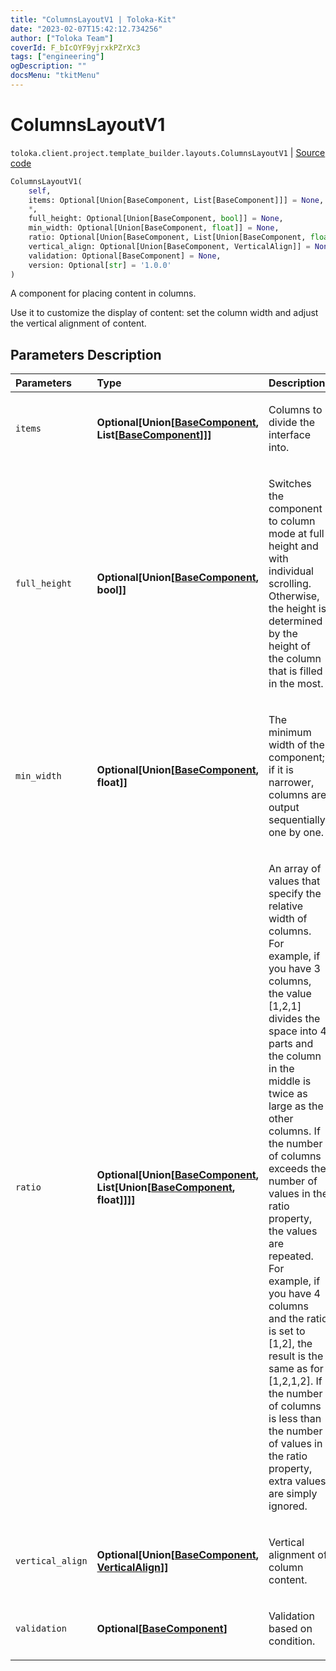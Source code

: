 ```yaml
---
title: "ColumnsLayoutV1 | Toloka-Kit"
date: "2023-02-07T15:42:12.734256"
author: ["Toloka Team"]
coverId: F_bIcOYF9yjrxkPZrXc3
tags: ["engineering"]
ogDescription: ""
docsMenu: "tkitMenu"
---
```


# ColumnsLayoutV1
`toloka.client.project.template_builder.layouts.ColumnsLayoutV1` | [Source code](https://github.com/Toloka/toloka-kit/blob/v1.1.3/src/client/project/template_builder/layouts.py#L58)

```python
ColumnsLayoutV1(
    self,
    items: Optional[Union[BaseComponent, List[BaseComponent]]] = None,
    *,
    full_height: Optional[Union[BaseComponent, bool]] = None,
    min_width: Optional[Union[BaseComponent, float]] = None,
    ratio: Optional[Union[BaseComponent, List[Union[BaseComponent, float]]]] = None,
    vertical_align: Optional[Union[BaseComponent, VerticalAlign]] = None,
    validation: Optional[BaseComponent] = None,
    version: Optional[str] = '1.0.0'
)
```

A component for placing content in columns.

Use it to customize the display of content: set the column width and adjust the vertical alignment of content.

## Parameters Description

| Parameters | Type | Description |
| :----------| :----| :-----------|
`items`|**Optional\[Union\[[BaseComponent](/docs-new/toloka-kit/reference/toloka.client.project.template_builder.base.BaseComponent), List\[[BaseComponent](/docs-new/toloka-kit/reference/toloka.client.project.template_builder.base.BaseComponent)\]\]\]**|<p>Columns to divide the interface into.</p>
`full_height`|**Optional\[Union\[[BaseComponent](/docs-new/toloka-kit/reference/toloka.client.project.template_builder.base.BaseComponent), bool\]\]**|<p>Switches the component to column mode at full height and with individual scrolling. Otherwise, the height is determined by the height of the column that is filled in the most.</p>
`min_width`|**Optional\[Union\[[BaseComponent](/docs-new/toloka-kit/reference/toloka.client.project.template_builder.base.BaseComponent), float\]\]**|<p>The minimum width of the component; if it is narrower, columns are output sequentially, one by one.</p>
`ratio`|**Optional\[Union\[[BaseComponent](/docs-new/toloka-kit/reference/toloka.client.project.template_builder.base.BaseComponent), List\[Union\[[BaseComponent](/docs-new/toloka-kit/reference/toloka.client.project.template_builder.base.BaseComponent), float\]\]\]\]**|<p>An array of values that specify the relative width of columns. For example, if you have 3 columns, the value [1,2,1] divides the space into 4 parts and the column in the middle is twice as large as the other columns. If the number of columns exceeds the number of values in the ratio property, the values are repeated. For example, if you have 4 columns and the ratio is set to [1,2], the result is the same as for [1,2,1,2]. If the number of columns is less than the number of values in the ratio property, extra values are simply ignored.</p>
`vertical_align`|**Optional\[Union\[[BaseComponent](/docs-new/toloka-kit/reference/toloka.client.project.template_builder.base.BaseComponent), [VerticalAlign](/docs-new/toloka-kit/reference/toloka.client.project.template_builder.layouts.ColumnsLayoutV1.VerticalAlign)\]\]**|<p>Vertical alignment of column content.</p>
`validation`|**Optional\[[BaseComponent](/docs-new/toloka-kit/reference/toloka.client.project.template_builder.base.BaseComponent)\]**|<p>Validation based on condition.</p>
